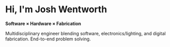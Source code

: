 # Hi, I'm Josh Wentworth

**Software × Hardware × Fabrication**

Multidisciplinary engineer blending software, electronics/lighting, and digital fabrication. End-to-end problem solving.
